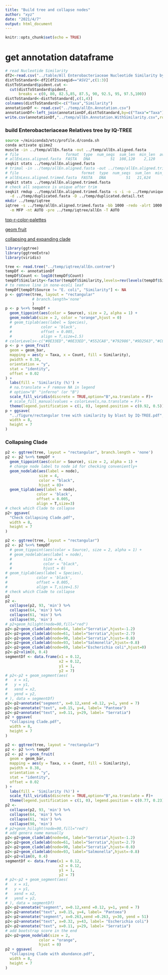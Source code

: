 ```yaml
---
title: "Build tree and collapse nodes"
author: "xyz"
date: "2021/4/7"
output: html_document
---
```


```r
knitr::opts_chunk$set(echo = TRUE)
```

# get annotation dataframe

```r
# read Nucleotide Similarity
df2<-read.csv("../table/All Enterobacteriaceae Nucleotide Similarity by blast.csv")
distToStandard<-df2[df2$sseqid=="ASV2",c(1:3)]
distToStandard$pident.cut <-
  cut(distToStandard$pident,
      breaks = c(0, 80, 82.5,85, 87.5, 90, 92.5, 95, 97.5,100))
distToStandard<-distToStandard[,c(1,4)]
colnames(distToStandard)<-c("Taxa","Similarity")
annotationDf <- read.csv("../temp/allEn.Annotation.csv")
annotationDf<-left_join(annotationDf,distToStandard,by=c("Taxa"="Taxa"))
write.csv(annotationDf,"../temp/allEn.Annotation.WithSimilarity.csv",row.names = F)
```

### build Enterobacteriaceae Relatives tree by IQ-TREE

```bash
source ~/miniconda3/etc/profile.d/conda.sh
conda activate qiime2
muscle -in ../temp/allEn.fasta -out ../temp/allEn.aligned.fasta
# file                     format  type  num_seqs  sum_len  min_len  avg_len  max_len
# allEnLess.aligned.fasta  FASTA   DNA         51  108,120    2,120    2,120    2,120
seqkit stats ../temp/allEn.aligned.fasta
# trimal -in ../temp/allEn.aligned.fasta -out ../temp/allEn.aligned.trimed.fasta -gt 0.20 -cons 40
# file                            format  type  num_seqs  sum_len  min_len  avg_len  max_len
# allEnLess.aligned.trimed.fasta  FASTA   DNA         51   21,624      424      424      424
seqkit stats ../temp/allEn.aligned.trimed.fasta
# check all sequence is unique after trim
seqkit rmdup ../temp/allEn.aligned.trimed.fasta -s -i -o ../temp/unique.fasta  \
  -d ../temp/duplicated.fasta -D ../temp/duplicated.detail.txt
mkdir ../temp/iqtree
iqtree -s ../temp/allEn.aligned.trimed.fasta -bb 1000 -redo -alrt 1000 \
  -m MFP -nt AUTO -pre ../temp/iqtree/allEn -T AUTO
```

[top-r-color-palettes](https://www.datanovia.com/en/blog/top-r-color-palettes-to-know-for-great-data-visualization/)

[geom fruit](https://yulab-smu.top/treedata-book/chapter10.html#geom-fruit2)

[collapsing and expanding clade](https://yulab-smu.top/treedata-book/chapter6.html?q=collaps#collapsing-and-expanding-clade)

```r
library(ggtree)
library(ggtreeExtra)
library(viridis)

tree <- read.tree("../temp/iqtree/allEn.contree")
tempDf <- annotationDf
tempDf$Count <- log10(tempDf$Count)
tempDf$Similarity<-factor(tempDf$Similarity,levels=rev(levels(tempDf$Similarity)))
# to remove line in none-ecoli leaf
tempDf[tempDf$Source != "E. coli", "Similarity"] <- NA
p <- ggtree(tree, layout = "rectangular"
            # branch.length='none'
            )
p <- p %<+% tempDf +
  geom_tippoint(aes(color = Source), size = 2, alpha = 1) +
  geom_nodelab(size = 2, color = "orange",hjust = 0)
  # geom_tiplab(aes(label = Species),
  #             color = 'black',
  #             offset = 0.005,
  #             align = T,size=1.5)
# colorLevels<-c("#0E33ED","#0E33ED","#552CA8","#792986","#9D2563","#C02241","#E41E1E")
p <- p + geom_fruit(
  geom = geom_bar,
  mapping = aes(y = Taxa, x = Count, fill = Similarity),
  pwidth = 0.38,
  orientation = "y",
  stat = "identity",
  offset = 0.02
) + 
  labs(fill = 'Similarity (%)') + 
  # na.translate = F remove NA in legend
  # option="B" "inferno" (or "B")
  scale_fill_viridis(discrete = TRUE,option="B",na.translate = F)+
  # scale_fill_manual(values = colorLevels,na.translate = F)+
  theme(legend.justification = c(1, 0), legend.position = c(0.92, 0.5))
p + ggsave(
  "../figure/rectangular tree with similarity by blast by IQ-TREE.pdf",
  width = 8,
  height = 7
)
```

### Collapsing Clade

```r
p2 <- ggtree(tree, layout = "rectangular", branch.length = 'none')
p2 <- p2 %<+% tempDf +
  geom_tippoint(aes(color = Source), size = 2, alpha = 1) +
  # change node label to node id for checking conveniently+
  geom_nodelab(aes(label = node),
               size = 4,
               color = "black",
               hjust = 0)+
  geom_tiplab(aes(label = node),
              color = 'black',
              offset = 0.005,
              align = T,size=3)
# check which Clade to collapse
p2+ ggsave(
  "Check Collapsing Clade.pdf",
  width = 8,
  height = 7
)
```

```r
p2 <- ggtree(tree, layout = "rectangular")
p2 <- p2 %<+% tempDf
  # geom_tippoint(aes(color = Source), size = 2, alpha = 1) +
  # geom_nodelab(aes(label = node),
  #              size = 4,
  #              color = "black",
  #              hjust = 0)
# geom_tiplab(aes(label = Species),
#             color = 'black',
#             offset = 0.005,
#             align = T,size=1.5)
# check which Clade to collapse
p2
p2 <-
  collapse(p2, 93, 'min') %>% 
  collapse(64, 'min') %>% 
  collapse(61, 'min') %>% 
  collapse(90, 'min')
# p2+geom_hilight(node=90,fill="red")
p2<-p2+geom_cladelab(node=64, label="Serratia",hjust=-1.2)
p2<-p2+geom_cladelab(node=61, label="Serratia",hjust=-2.7)
p2<-p2+geom_cladelab(node=90, label="Serratia",hjust=-0.8)
p2<-p2+geom_cladelab(node=93, label="Salmonella",hjust=-0.8)
p2<-p2+geom_cladelab(node=69, label="Escherichia coli",hjust=0)
p2<-p2+xlim(0, 0.4)
segmentDf <- data.frame(x1 = 0.12,
                        x2 = 0.12,
                        y1 = 1,
                        y2 = 7)
# p2<-p2 + geom_segment(aes(
#   x = x1,
#   y = y1,
#   xend = x2,
#   yend = y2,
# ), data = segmentDf)
p2<-p2+annotate("segment", x=0.12,xend =0.12, y=1, yend = 7)
p2<-p2+annotate("text", x=0.15, y=4, label= "Pantoea")
p2<-p2+annotate("text", x=0.11, y=29, label= "Serratia")
p2 + ggsave(
  "Collapsing Clade.pdf",
  width = 8,
  height = 7
)
```

```r
p2 <- ggtree(tree, layout = "rectangular")
p2 <- p2 %<+% tempDf 
p2 <- p2 + geom_fruit(
  geom = geom_bar,
  mapping = aes(y = Taxa, x = Count, fill = Similarity),
  pwidth = 0.38,
  orientation = "y",
  stat = "identity",
  offset = 0.02
) + 
  labs(fill = 'Similarity (%)') + 
  scale_fill_viridis(discrete = TRUE,option="B",na.translate = F)+
  theme(legend.justification = c(1, 0), legend.position = c(0.77, 0.23))
p2 <-
  collapse(p2, 93, 'min') %>% 
  collapse(64, 'min') %>% 
  collapse(61, 'min') %>% 
  collapse(90, 'min')
# p2+geom_hilight(node=90,fill="red")
# add genera name manually
p2<-p2+geom_cladelab(node=64, label="Serratia",hjust=-1.2)
p2<-p2+geom_cladelab(node=61, label="Serratia",hjust=-2.7)
p2<-p2+geom_cladelab(node=90, label="Serratia",hjust=-0.8)
p2<-p2+geom_cladelab(node=93, label="Salmonella",hjust=-0.8)
p2<-p2+xlim(0, 0.4)
segmentDf <- data.frame(x1 = 0.12,
                        x2 = 0.12,
                        y1 = 1,
                        y2 = 7)
# p2<-p2 + geom_segment(aes(
#   x = x1,
#   y = y1,
#   xend = x2,
#   yend = y2,
# ), data = segmentDf)
p2<-p2+annotate("segment", x=0.12,xend =0.12, y=1, yend = 7)
p2<-p2+annotate("text", x=0.15, y=4, label= "Pantoea")
p2<-p2+annotate("segment", x=0.263,xend =0.263, y=30, yend = 51)
p2<-p2+annotate("text", x=0.32, y=43, label= "Escherichia coli")
p2<-p2+annotate("text", x=0.11, y=29, label= "Serratia")
# add bootstrap score in the end 
p2<-p2+geom_nodelab(size = 2,
               color = "orange",
               hjust = 0)
p2 + ggsave(
  "Collapsing Clade with abundance.pdf",
  width = 8,
  height = 7
)
```

